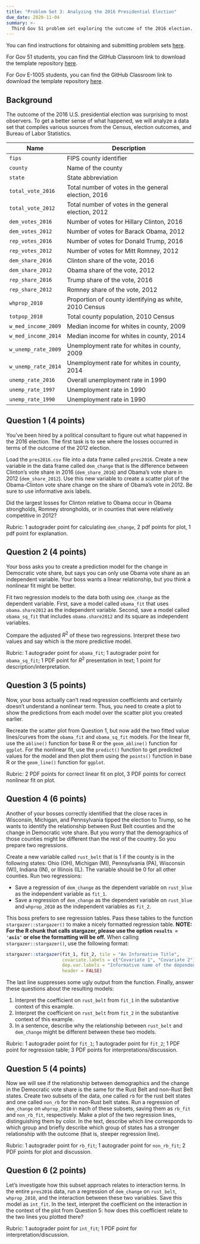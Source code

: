 ```yaml
---
title: "Problem Set 3: Analyzing the 2016 Presidential Election"
due_date: 2020-11-04
summary: >-
  Third Gov 51 problem set exploring the outcome of the 2016 election. 
---
```


You can find instructions for obtaining and submitting problem sets [here](/assignments/problem-sets/).

For Gov 51 students, you can find the GitHub Classroom link to download the template repository [here](https://canvas.harvard.edu/courses/74805/pages/github-classroom-links).

For Gov E-1005 students, you can find the GitHub Classroom link to download the template repository [here](https://canvas.harvard.edu/courses/79867/pages/github-classroom-links).


## Background

The outcome of the 2016 U.S. presidential election was surprising to most observers. To get a better sense of what happened, we will analyze a data set that compiles various sources from the Census, election outcomes, and Bureau of Labor Statistics.  


| Name                | Description                                            |
|---------------------|--------------------------------------------------------|
| `fips`              | FIPS county identifier                                 |
| `county`            | Name of the county                                     |
| `state`             | State abbreviation                                     |
| `total_vote_2016`   | Total number of votes in the general election, 2016    |
| `total_vote_2012`   | Total number of votes in the general election, 2012    |
| `dem_votes_2016`    | Number of votes for Hillary Clinton, 2016              |
| `dem_votes_2012`    | Number of votes for Barack Obama, 2012                 |
| `rep_votes_2016`    | Number of votes for Donald Trump, 2016                 |
| `rep_votes_2012`    | Number of votes for Mitt Romney, 2012                  |
| `dem_share_2016`    | Clinton share of the vote, 2016                        |
| `dem_share_2012`    | Obama share of the vote, 2012                          |
| `rep_share_2016`    | Trump share of the vote, 2016                          |
| `rep_share_2012`    | Romney share of the vote, 2012                         |
| `whprop_2010`       | Proportion of county identifying as white, 2010 Census |
| `totpop_2010`       | Total county population, 2010 Census                   |
| `w_med_income_2009` | Median income for whites in county, 2009               |
| `w_med_income_2014` | Median income for whites in county, 2014               |
| `w_unemp_rate_2009` | Unemployment rate for whites in county, 2009           |
| `w_unemp_rate_2014` | Unemployment rate for whites in county, 2014           |
| `unemp_rate_2016`   | Overall unemployment rate in 1990                      |
| `unemp_rate_1997`   | Unemployment rate in 1990                              |
| `unemp_rate_1990`   | Unemployment rate in 1990                              |
 
## Question 1 (4 points)

You've been hired by a political consultant to figure out what happened in the 2016 election. The first task is to see where the losses occurred in terms of the outcome of the 2012 election. 

Load the `pres2016.csv` file into a data frame called `pres2016`. Create a new variable in the data frame called `dem_change` that is the difference between Clinton's vote share in 2016 (`dem_share_2016`) and Obama's vote share in 2012 (`dem_share_2012`). Use this new variable to create a scatter plot of the Obama-Clinton vote share change on the share of Obama's vote in 2012. Be sure to use informative axis labels.  

Did the largest losses for Clinton relative to Obama occur in Obama strongholds, Romney strongholds, or in counties that were relatively competitive in 2012?

Rubric: 1 autograder point for calculating `dem_change`, 2 pdf points for plot, 1 pdf point for explanation. 

## Question 2 (4 points)

Your boss asks you to create a prediction model for the change in Democratic vote share, but says you can only use Obama vote share as an independent variable. Your boss wants a linear relationship, but you think a nonlinear fit might be better. 

Fit two regression models to the data both using `dem_change` as the dependent variable. First, save a model called `obama_fit` that uses `obama.share2012` as the independent variable. Second, save a model called `obama_sq_fit` that includes `obama.share2012` and its square as independent variables. 

Compare the adjusted $R^2$ of these two regressions. Interpret these two values and say which is the more predictive model.


Rubric: 1 autograder point for `obama_fit`; 1 autograder point for `obama_sq_fit`; 1 PDF point for $R^2$ presentation in text; 1 point for description/interpretation. 

## Question 3 (5 points)

Now, your boss actually can't read regression coefficients and certainly doesn't understand a nonlinear term. Thus, you need to create a plot to show the predictions from each model over the scatter plot you created earlier. 

Recreate the scatter plot from Question 1, but now add the two fitted value lines/curves from the `obama_fit` and `obama_sq_fit` models. For the linear fit, use the `abline()` function for base R or the `geom_abline()` function for `ggplot`. For the nonlinear fit, use the `predict()` function to get predicted values for the model and then plot them using the `points()` function in base R or the `geom_line()` function for `ggplot`.  

Rubric: 2 PDF points for correct linear fit on plot,  3 PDF points for correct nonlinear fit on plot. 

## Question 4 (6 points)

Another of your bosses correctly identified that the close races in Wisconsin, Michigan, and Pennsylvania tipped the election to Trump, so he wants to identify the relationship between Rust Belt counties and the change in Democratic vote share. But you worry that the demographics of those counties might be different than the rest of the country. So you prepare two regressions. 

Create a new variable called `rust_belt` that is 1 if the county is in the following states: Ohio (OH), Michigan (MI), Pennsylvania (PA), Wisconsin (WI), Indiana (IN), or Illinois (IL). The variable should be 0 for all other counties. Run two regressions:

* Save a regression of `dem_change` as the dependent variable on `rust_blue` as the independent variable as `fit_1`.
* Save a regression of `dem_change` as the dependent variable on `rust_blue` and `whprop_2010` as the independent variables as `fit_2`.

This boss prefers to see regression tables. Pass these tables to the function `stargazer::stargazer()` to make a nicely formatted regression table. **NOTE: For the R chunk that calls stargazer, please use the option `results = 'asis'` or else the formatting will be off.** When calling `stargazer::stargazer()`, use the following format:

```r
stargazer::stargazer(fit_1, fit_2, tile = "An Informative Title",
                     covariate.labels = c("Covariate 1", "Covariate 2"),
                     dep.var.labels = "Informative name of the dependent variable",
                     header = FALSE)
```

The last line suppresses some ugly output from the function. Finally, answer these questions about the resulting models:

1. Interpret the coefficient on `rust_belt` from `fit_1` in the substantive context of this example. 
2. Interpret the coefficient on `rust_belt` from `fit_2` in the substantive context of this example. 
3. In a sentence, describe why the relationship between `rust_belt` and `dem_change` might be different between these two models. 


Rubric: 1 autograder point for `fit_1`; 1 autograder point for `fit_2`; 1 PDF point for regression table; 3 PDF points for interpretations/discussion. 

## Question 5 (4 points)

Now we will see if the relationship between demographics and the change in the Democratic vote share is the same for the Rust Belt and non-Rust Belt states. Create two subsets of the data, one called `rb` for the rust belt states and one called `non_rb` for the non-Rust belt states. Run a regression of `dem_change` on `whprop_2010` in each of these subsets, saving them as `rb_fit` and `non_rb_fit`, respectively. Make a plot of the two regression lines, distinguishing them by color. In the text, describe which line corresponds to which group and briefly describe which group of states has a stronger relationship with the outcome (that is, steeper regression line). 

Rubric: 1 autograder point for `rb_fit`; 1 autograder point for `non_rb_fit`; 2 PDF points for plot and discussion. 

## Question 6 (2 points)

Let's investigate how this subset approach relates to interaction terms. In the entire `pres2016` data, run a regression of `dem_change` on `rust_belt`, `whprop_2010`, and the interaction between these two variables. Save this model as `int_fit`. In the text, interpret the coefficient on the interaction in the context of the plot from Question 5: how does this coefficient relate to the two lines you plotted there?

Rubric: 1 autograder point for `int_fit`; 1 PDF point for interpretation/discussion. 

